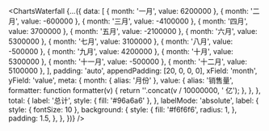 <ChartsWaterfall {...({
    data: [
      { month: '一月', value: 6200000 },
      { month: '二月', value: -600000 },
      { month: '三月', value: -4100000 },
      { month: '四月', value: 3700000 },
      { month: '五月', value: -2100000 },
      { month: '六月', value: 5300000 },
      { month: '七月', value: 3100000 },
      { month: '八月', value: -500000 },
      { month: '九月', value: 4200000 },
      { month: '十月', value: 5300000 },
      { month: '十一月', value: -500000 },
      { month: '十二月', value: 5100000 },
    ],
    padding: 'auto',
    appendPadding: [20, 0, 0, 0],
    xField: 'month',
    yField: 'value',
    meta: {
      month: { alias: '月份' },
      value: {
        alias: '销售量',
        formatter: function formatter(v) {
          return ''.concat(v / 10000000, ' 亿');
        },
      },
    },
    total: {
      label: '总计',
      style: { fill: '#96a6a6' },
    },
    labelMode: 'absolute',
    label: {
      style: { fontSize: 10 },
      background: {
        style: {
          fill: '#f6f6f6',
          radius: 1,
        },
        padding: 1.5,
      },
    },
})} />